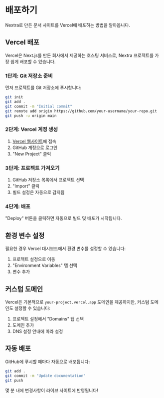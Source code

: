 # 배포하기

Nextra로 만든 문서 사이트를 Vercel에 배포하는 방법을 알아봅니다.

## Vercel 배포

Vercel은 Next.js를 만든 회사에서 제공하는 호스팅 서비스로, Nextra 프로젝트를 가장 쉽게 배포할 수 있습니다.

### 1단계: Git 저장소 준비

먼저 프로젝트를 Git 저장소에 푸시합니다:

```bash
git init
git add .
git commit -m "Initial commit"
git remote add origin https://github.com/your-username/your-repo.git
git push -u origin main
```

### 2단계: Vercel 계정 생성

1. [Vercel 웹사이트](https://vercel.com)에 접속
2. GitHub 계정으로 로그인
3. "New Project" 클릭

### 3단계: 프로젝트 가져오기

1. GitHub 저장소 목록에서 프로젝트 선택
2. "Import" 클릭
3. 빌드 설정은 자동으로 감지됨

### 4단계: 배포

"Deploy" 버튼을 클릭하면 자동으로 빌드 및 배포가 시작됩니다.

## 환경 변수 설정

필요한 경우 Vercel 대시보드에서 환경 변수를 설정할 수 있습니다:

1. 프로젝트 설정으로 이동
2. "Environment Variables" 탭 선택
3. 변수 추가

## 커스텀 도메인

Vercel은 기본적으로 `your-project.vercel.app` 도메인을 제공하지만, 커스텀 도메인도 설정할 수 있습니다:

1. 프로젝트 설정에서 "Domains" 탭 선택
2. 도메인 추가
3. DNS 설정 안내에 따라 설정

## 자동 배포

GitHub에 푸시할 때마다 자동으로 배포됩니다:

```bash
git add .
git commit -m "Update documentation"
git push
```

몇 분 내에 변경사항이 라이브 사이트에 반영됩니다!
